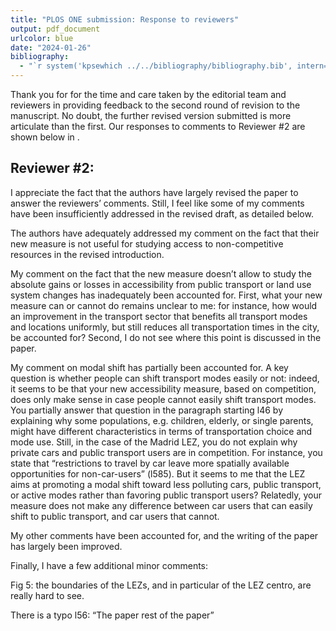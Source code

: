 ```yaml
---
title: "PLOS ONE submission: Response to reviewers"
output: pdf_document
urlcolor: blue
date: "2024-01-26"
bibliography:
  - "`r system('kpsewhich ../../bibliography/bibliography.bib', intern=TRUE)`"
---
```


Thank you for for the time and care taken by the editorial team and reviewers in providing feedback to the second round of revision to the manuscript. No doubt, the further revised version submitted is more articulate than the first. Our responses to comments to Reviewer #2 are shown below in \textcolor{blue}{blue}.

## Reviewer #2: 

I appreciate the fact that the authors have largely revised the paper to answer the reviewers’ comments. Still, I feel like some of my comments have been insufficiently addressed in the revised draft, as detailed below.

\textcolor{blue}{Thank you: comments provided by all reviewers were exceptionally helpful in clarifying the manuscript. We address the outstanding three comments and additional minor comments in this response letter.}

The authors have adequately addressed my comment on the fact that their new measure is not useful for studying access to non-competitive resources in the revised introduction.

\textcolor{blue}{We added additional detail to the "Introduction" (second paragraph) to further clarify. Specifically, that opportunity congestion can be seen on continnum and that accessibility methods that consider competition have been increasingly applied to analyse access to opportunity types that are not inexhaustible such as educational facilities [@kelobonyeMeasuringAccessibilitySpatial2020a; @liMeasuringMultiactivitiesAccessibility2024a], greenspace and recreation [@wuWillOpeningCommunity2020; @liMeasuringMultiactivitiesAccessibility2024a], and shopping [@kelobonyeMeasuringAccessibilitySpatial2020a; @chenEnhancingTwoStepFloating2019].}

My comment on the fact that the new measure doesn’t allow to study the absolute gains or losses in accessibility from public transport or land use system changes has inadequately been accounted for. First, what your new measure can or cannot do remains unclear to me: for instance, how would an improvement in the transport sector that benefits all transport modes and locations uniformly, but still reduces all transportation times in the city, be accounted for? Second, I do not see where this point is discussed in the paper.

\textcolor{blue}{Interesting and thoughtful comment. We have added further detail to the text to the "Discussion and Conclusions" (final paragraph) to further shed like on 'competition' and make spatial availability's use case more clear in the closure of the manuscript. 
}
\textcolor{blue}{In the scenario described, a multiple mode (equal travel impedance) in a uniformly distributed population/opportunity landscape, will yield spatial availability before- and after- values that are equal. This is because competition has not changed: spatial availability allocates 'opportunities' in a proportional way based on competition. Competition is a product of the relative travel time (between zones) as well as the supply and demand of population and opportunities, so if those relative differences remained unchanged between interventions then spatial availability remains unchanged as well. Though what would decrease are the system-wide transport costs, and those can be reflected without an accessibility measure. Hopefully the addition of the last paragraph in the discussion clarifies this point about competition considerations within accessibility measures.
}

My comment on modal shift has partially been accounted for. A key question is whether people can shift transport modes easily or not: indeed, it seems to be that your new accessibility measure, based on competition, does only make sense in case people cannot easily shift transport modes. You partially answer that question in the paragraph starting l46 by explaining why some populations, e.g. children, elderly, or single parents, might have different characteristics in terms of transportation choice and mode use. Still, in the case of the Madrid LEZ, you do not explain why private cars and public transport users are in competition. For instance, you state that “restrictions to travel by car leave more spatially available opportunities for non-car-users” (l585). But it seems to me that the LEZ aims at promoting a modal shift toward less polluting cars, public transport, or active modes rather than favoring public transport users? Relatedly, your measure does not make any difference between car users that can easily shift to public transport, and car users that cannot.

\textcolor{blue}{Thank you for your comment, we've further amended the "Results" (first and second paragraph) to make the assumptions within and interpretation of the empirical example more clear. The fourth paragraph in the "Discussion and Conclusions" also touches on your comment.
}
\textcolor{blue}{There is no mode-shifting that occurs in the empirical example. This implementation of spatial availability assumes that all employment opportunities are available to the entire population. What impacts the proportional allocation is the relative travel cost (based on observed modal origin-destination travel behaviour from the travel survey) and the relative amount of the mode-using population residing in the zones. Fig 5 demonstrates the zonal multimodal spatial availability values based on the selected mode, observed home-to-work travel patterns, and competition to work. It is only a snapshot of travel behaviour as informed by the 2018 travel survey (i.e., the majority of cars do not enter the LEZ centro), that we use to demonstrate the multimodal spatial availability landscape. In this context, we discuss the impact that the travel behaviour induced by the LEZ centro has on the spatial availability landscape.
}
\textcolor{blue}{As written in "Discussion and Conclusions", accessibility indicators are not designed to work as modal split models. "In our empirical example we used data collected after the introduction of LEZ Centro. However, given a modal split model to predict model shares, accessibility indicators, including spatial availability, can be used to investigate changes to the accessibility landscape. A similar logic can be applied for destination choice."
}
\textcolor{blue}{I hope this is a comprehensive response (and manuscript amended) to address your comment. The empirical example in the manuscript does not deal with the change from one mode to another, it only looks at the snapshot of travel behaviour as recorded in the 2018 travel survey. Investigating mode-shift would be a different research motivation.
}


My other comments have been accounted for, and the writing of the paper has largely been improved.

Finally, I have a few additional minor comments:

Fig 5: the boundaries of the LEZs, and in particular of the LEZ centro, are really hard to see.

There is a typo l56: “The paper rest of the paper”

\textcolor{blue}{Thank you bringing these comments to our attention. We have changed the colours and slightly increased the size of the spatial borders for LEZ Centro and M-30 on all figures (now the borders are Pink and Purple instead of light grey and medium grey) to improve visibility. We have also corrected the identified typo. Additionally, we have improved phrasing and corrected minor grammatical errors throughout the manuscript. }

\textcolor{blue}{Again, thank you for your thoughtful comments through the revision process so far.}